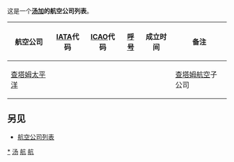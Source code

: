 这是一个'''[[汤加|汤加]]的航空公司列表'''。

{| border=0 cellpadding=2 cellspacing=3 class="wikitable sortable"
|- valign="middle"
! 航空公司
! [[IATA|IATA]]代码
! [[ICAO|ICAO]]代码
! [[呼号|呼号]]
! 成立时间
! 备注
|-
| [[查塔姆太平洋|查塔姆太平洋]] ||  ||  ||  ||  || [[查塔姆航空|查塔姆航空]]子公司
|}

==另见==
* [[航空公司列表|航空公司列表]]


{{List of airlines}}

[[Category:汤加航空公司|*]]
[[Category:各国航空公司列表|汤]]
[[Category:汤加交通列表|航]]
[[Category:汤加公司列表|航]]
